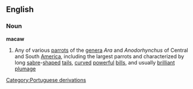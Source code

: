 ==English==
===Noun===
{{wikipedia}}
'''macaw'''
#Any of various [[parrot]]s of the [[genera]] ''Ara'' and ''Anodorhynchus'' of Central and South [[America]], including the largest parrots and characterized by long [[sabre]]-[[shaped]] [[tail]]s, [[curve]]d [[powerful]] [[bill]]s, and usually [[brilliant]] [[plumage]]
[[Category:Portuguese derivations]]